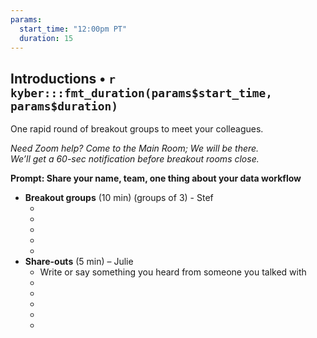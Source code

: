```yaml
---
params:
  start_time: "12:00pm PT"
  duration: 15
---
```


## Introductions • `r kyber:::fmt_duration(params$start_time, params$duration)`

One rapid round of breakout groups to meet your colleagues.

*Need Zoom help? Come to the Main Room; We will be there.*  
*We’ll get a 60-sec notification before breakout rooms close.*


**Prompt: Share your name, team, one thing about your data workflow**

- **Breakout groups** (10 min) (groups of 3) - Stef
  - ‎
  - 
  - 
  - 
  -
- **Share-outs** (5 min) – Julie
  - Write or say something you heard from someone you talked with
  -  
  -  
  - 
  -   
  - 

